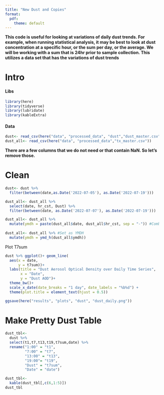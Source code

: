 ```yaml
---
title: "New Dust and Copies"
format:
  pdf:
    theme: default
---
```


**This code is useful for looking at variations of daily dust trends. For example, when running statistical analysis, it may be best to look at dust concentration at a specific hour, or the sum per day, or the average. We will be working with a sum that is 24hr prior to sample collection. This utilizes a data set that has the variations of dust trends**

# Intro

#### Libs

```r
library(here)
library(tidyverse)
library(lubridate)
library(kableExtra)
```

#### Data

```r
dust<- read_csv(here("data", "processed_data", "dust","dust_master.csv")) 
dust_all<- read_csv(here("data", "processed_data","tx_master.csv")) 
```

**There are a few columns that we do not need or that contain NaN. So let's remove those.**

# Clean

```r
dust<- dust %>%
  filter(between(date,as.Date('2022-07-05'), as.Date('2022-07-19')))

dust_all<- dust_all %>%
  select(date, hr_cst, Dust) %>%
  filter(between(date, as.Date('2022-07-07'), as.Date('2022-07-19'))) 

dust_all<- dust_all %>%
  mutate(ymdh = paste(dust_all$date, dust_all$hr_cst, sep = "-")) #Combines Hour and Date
  
dust_all<- dust_all %>% #Set as YMDH
  mutate(ymdh = ymd_h(dust_all$ymdh))
```

Plot T7sum

```r
dust %>% ggplot()+ geom_line(
  aes(x = date,
      y = t7sum))+
  labs(title = "Dust Aerosol Optical Density over Daily Time Series",
       x = "Date",
       y = "Dust AOD")+
  theme_bw()+
  scale_x_date(date_breaks = "1 day", date_labels = "%b%d") +
  theme(plot.title = element_text(hjust = 0.5))

ggsave(here("results", "plots", "dust", "dust_daily.png"))
```

# Make Pretty Dust Table

```r
dust_tbl<-
  dust %>%
  select(t1,t7,t13,t19,t7sum,date) %>%
  rename("1:00" = "t1",
         "7:00" = "t7",
         "13:00" = "t13",
         "19:00"= "t19",
         "Dust" = "t7sum",
         "Date" = "date") 

dust_tbl<-
  kable(dust_tbl[,c(6,1:5)])
dust_tbl
```
